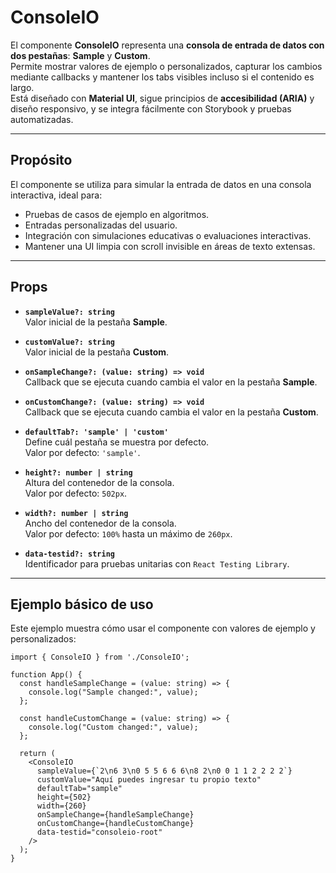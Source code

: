 # ConsoleIO

El componente **ConsoleIO** representa una **consola de entrada de datos con dos pestañas**: **Sample** y **Custom**.  
Permite mostrar valores de ejemplo o personalizados, capturar los cambios mediante callbacks y mantener los tabs visibles incluso si el contenido es largo.  
Está diseñado con **Material UI**, sigue principios de **accesibilidad (ARIA)** y diseño responsivo, y se integra fácilmente con Storybook y pruebas automatizadas.

---

## Propósito

El componente se utiliza para simular la entrada de datos en una consola interactiva, ideal para:

- Pruebas de casos de ejemplo en algoritmos.
- Entradas personalizadas del usuario.
- Integración con simulaciones educativas o evaluaciones interactivas.
- Mantener una UI limpia con scroll invisible en áreas de texto extensas.

---

## Props

- **`sampleValue?: string`**  
  Valor inicial de la pestaña **Sample**.  

- **`customValue?: string`**  
  Valor inicial de la pestaña **Custom**.

- **`onSampleChange?: (value: string) => void`**  
  Callback que se ejecuta cuando cambia el valor en la pestaña **Sample**.

- **`onCustomChange?: (value: string) => void`**  
  Callback que se ejecuta cuando cambia el valor en la pestaña **Custom**.

- **`defaultTab?: 'sample' | 'custom'`**  
  Define cuál pestaña se muestra por defecto.  
  Valor por defecto: `'sample'`.

- **`height?: number | string`**  
  Altura del contenedor de la consola.  
  Valor por defecto: `502px`.

- **`width?: number | string`**  
  Ancho del contenedor de la consola.  
  Valor por defecto: `100%` hasta un máximo de `260px`.

- **`data-testid?: string`**  
  Identificador para pruebas unitarias con `React Testing Library`.

---

## Ejemplo básico de uso

Este ejemplo muestra cómo usar el componente con valores de ejemplo y personalizados:

```tsx
import { ConsoleIO } from './ConsoleIO';

function App() {
  const handleSampleChange = (value: string) => {
    console.log("Sample changed:", value);
  };

  const handleCustomChange = (value: string) => {
    console.log("Custom changed:", value);
  };

  return (
    <ConsoleIO
      sampleValue={`2\n6 3\n0 5 5 6 6 6\n8 2\n0 0 1 1 2 2 2 2`}
      customValue="Aquí puedes ingresar tu propio texto"
      defaultTab="sample"
      height={502}
      width={260}
      onSampleChange={handleSampleChange}
      onCustomChange={handleCustomChange}
      data-testid="consoleio-root"
    />
  );
}
